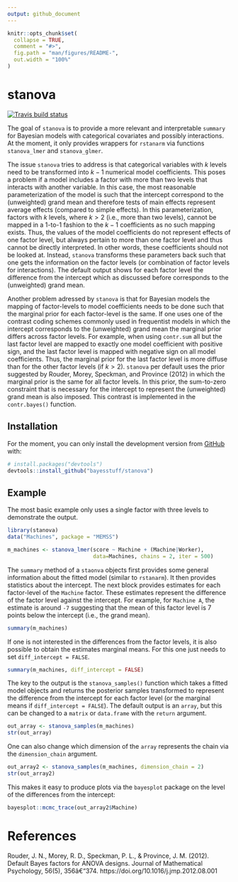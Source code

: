 ```yaml
---
output: github_document
---
```


<!-- README.md is generated from README.Rmd. Please edit that file -->

```r
knitr::opts_chunk$set(
  collapse = TRUE,
  comment = "#>",
  fig.path = "man/figures/README-",
  out.width = "100%"
)
```

# stanova

<!-- badges: start -->
[![Travis build status](https://travis-ci.org/bayesstuff/stanova.svg?branch=master)](https://travis-ci.org/bayesstuff/stanova)
<!-- badges: end -->

The goal of `stanova` is to provide a more relevant and interpretable `summary` for Bayesian models with categorical covariates and possibly interactions. At the moment, it only provides wrappers for `rstanarm` via functions `stanova_lmer` and `stanova_glmer`.

The issue `stanova` tries to address is that categorical variables with $k$ levels need to be transformed into $k-1$ numerical model coefficients. This poses a problem if a model includes a factor with more than two levels that interacts with another variable. In this case, the most reasonable parameterization of the model is such that the intercept correspond to the (unweighted) grand mean and therefore tests of main effects represent average effects (compared to simple effects). In this parameterization, factors with $k$ levels, where $k > 2$ (i.e., more than two levels), cannot be mapped in a 1-to-1 fashion to the $k-1$ coefficients as no such mapping exists. Thus, the  values of the model coefficients do not represent effects of one factor level, but always pertain to more than one factor level and thus cannot be directly interpreted. In other words, these coefficients should not be looked at. Instead, `stanova` transforms these parameters back such that one gets the information on the factor levels (or combination of factor levels for interactions). The default output shows for each factor level the difference from the intercept which as discussed before corresponds to the (unweighted) grand mean.

Another problem adressed by `stanova` is that for Bayesian models the mapping of factor-levels to model coefficients needs to be done such that the marginal prior for each factor-level is the same. If one uses one of the contrast coding schemes commonly used in frequentist models in which the intercept corresponds to the (unweighted) grand mean the marginal prior differs across factor levels. For example, when using `contr.sum` all but the last factor level are mapped to exactly one model coefficient with positive sign, and the last factor level is mapped with negative sign on all model coefficients. Thus, the marginal prior for the last factor level is more diffuse than for the other factor levels (if $k >2$). `stanova` per default uses the prior suggested by Rouder, Morey, Speckman, and Province (2012) in which the marginal prior is the same for all factor levels. In this prior, the sum-to-zero constraint that is necessary for the intercept to represent the (unweighted) grand mean is also imposed. This contrast is implemented in the `contr.bayes()` function.

## Installation

For the moment, you can only install the development version from [GitHub](https://github.com/) with:

``` r
# install.packages("devtools")
devtools::install_github("bayesstuff/stanova")
```
## Example

The most basic example only uses a single factor with three levels to demonstrate the output. 

```r
library(stanova)
data("Machines", package = "MEMSS")

m_machines <- stanova_lmer(score ~ Machine + (Machine|Worker),
                           data=Machines, chains = 2, iter = 500)

```

The `summary` method of a `staonva` objects first provides some general information about the fitted model (similar to `rstanarm`). It then provides statistics about the intercept. The next block provides estimates for each factor-level of the `Machine` factor. These estimates represent the difference of the factor level against the intercept. For example, for `Machine A`, the estimate is around `-7` suggesting that the mean of this factor level is 7 points below the intercept (i.e., the grand mean). 

```r
summary(m_machines)
```

If one is not interested in the differences from the factor levels, it is also possible to obtain the estimates marginal means. For this one just needs to set `diff_intercept = FALSE`.

```r
summary(m_machines, diff_intercept = FALSE)
```


The key to the output is the `stanova_samples()` function which takes a fitted model objects and returns the posterior samples transformed to represent the difference from the intercept for each factor level (or the marginal means if `diff_intercept = FALSE`). The default output is an `array`, but this can be changed to a `matrix` or `data.frame` with the `return` argument.

```r
out_array <- stanova_samples(m_machines)
str(out_array)
```

One can also change which dimension of the `array` represents the chain via the `dimension_chain` argument.
```r
out_array2 <- stanova_samples(m_machines, dimension_chain = 2)
str(out_array2)
```

This makes it easy to produce plots via the `bayesplot` package on the level of the differences from the intercept:

```r
bayesplot::mcmc_trace(out_array2$Machine)
```


# References

Rouder, J. N., Morey, R. D., Speckman, P. L., & Province, J. M. (2012). Default Bayes factors for ANOVA designs. Journal of Mathematical Psychology, 56(5), 356â€“374. https://doi.org/10.1016/j.jmp.2012.08.001

